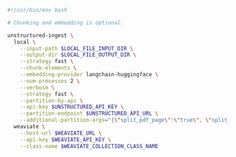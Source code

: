 ```bash CLI
#!/usr/bin/env bash

# Chunking and embedding is optional.

unstructured-ingest \
  local \
    --input-path $LOCAL_FILE_INPUT_DIR \
    --output-dir $LOCAL_FILE_OUTPUT_DIR \
    --strategy fast \
    --chunk-elements \
    --embedding-provider langchain-huggingface \
    --num-processes 2 \
    --verbose \
    --strategy fast \
    --partition-by-api \
    --api-key $UNSTRUCTURED_API_KEY \
    --partition-endpoint $UNSTRUCTURED_API_URL \
    --additional-partition-args="{\"split_pdf_page\":\"true\", \"split_pdf_allow_failed\":\"true\", \"split_pdf_concurrency_level\": 15}" \
  weaviate \
    --host-url $WEAVIATE_URL \
    --api-key $WEAVIATE_API_KEY \
    --class-name $WEAVIATE_COLLECTION_CLASS_NAME
```
